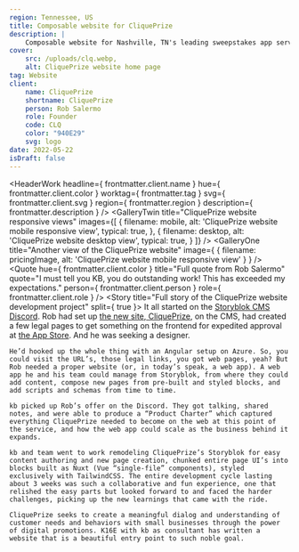 ```yaml
---
region: Tennessee, US
title: Composable website for CliquePrize
description: |
    Composable website for Nashville, TN's leading sweepstakes app service, helping businesses reap the reward of a meaningful dialog with their customers.
cover:
    src: /uploads/clq.webp,
    alt: CliquePrize website home page
tag: Website
client:
    name: CliquePrize
    shortname: CliquePrize
    person: Rob Salermo
    role: Founder
    code: CLQ
    color: "940E29"
    svg: logo
date: 2022-05-22
isDraft: false
---
```


<HeaderWork
    headline={ frontmatter.client.name }
    hue={ frontmatter.client.color }
    worktag={ frontmatter.tag }
    svg={ frontmatter.client.svg }
    region={ frontmatter.region }
    description={ frontmatter.description }
/>
<GalleryTwin
    title="CliquePrize website responsive views"
    images={[
        { filename: mobile, alt: 'CliquePrize website mobile responsive view', typical: true, },
        { filename: desktop, alt: 'CliquePrize website desktop view', typical: true, }
    ]}
/>
<QuoteFill
    title="Partial quote from Rob Salermo"
    quote="Outstanding work!"
/>
<GalleryOne
    title="Another view of the CliquePrize website"
    image={ { filename: pricingImage, alt: 'CliquePrize website mobile responsive view' } }
/>
<Quote
    hue={ frontmatter.client.color }
    title="Full quote from Rob Salermo"
    quote="I must tell you KB, you do outstanding work! This has exceeded my expectations."
    person={ frontmatter.client.person }
    role={ frontmatter.client.role }
/>
<Story
    title="Full story of the CliquePrize website development project"
    split={ true }>
    It all started on the [Storyblok CMS Discord](https://discord.com/invite/WmMYYQp). Rob had set up [the new site, CliquePrize](https://www.cliqueprize.com/), on the CMS, had created a few legal pages to get something on the frontend for expedited approval at [the App Store](https://apps.apple.com/us/app/cliqueprize/id1581931190). And he was seeking a designer.

    He’d hooked up the whole thing with an Angular setup on Azure. So, you could visit the URL’s, those legal links, you got web pages, yeah? But Rob needed a proper website (or, in today’s speak, a web app). A web app he and his team could manage from Storyblok, from where they could add content, compose new pages from pre-built and styled blocks, and add scripts and schemas from time to time.

    kb picked up Rob’s offer on the Discord. They got talking, shared notes, and were able to produce a “Product Charter” which captured everything CliquePrize needed to become on the web at this point of the service, and how the web app could scale as the business behind it expands.

    kb and team went to work remodeling CliquePrize’s Storyblok for easy content authoring and new page creation, chunked entire page UI’s into blocks built as Nuxt (Vue “single-file” components), styled exclusively with TailwindCSS. The entire development cycle lasting about 3 weeks was such a collaborative and fun experience, one that relished the easy parts but looked forward to and faced the harder challenges, picking up the new learnings that came with the ride.

    CliquePrize seeks to create a meaningful dialog and understanding of customer needs and behaviors with small businesses through the power of digital promotions. K16E with kb as consultant has written a website that is a beautiful entry point to such noble goal.
</Story>